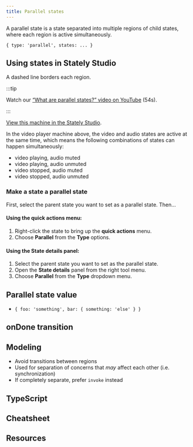 ```yaml
---
title: Parallel states
---
```



A parallel state is a state separated into multiple regions of child states, where each region is active simultaneously.

`{ type: 'parallel', states: ... }`

## Using states in Stately Studio

A dashed line borders each region.

:::tip

Watch our [“What are parallel states?” video on YouTube](https://www.youtube.com/watch?v=CWwgT1TbI4c&list=PLvWgkXBB3dd4I_l-djWVU2UGPyBgKfnTQ&index=6) (54s).

:::

<p>
  <ThemedImage
    alt="A state machine containing two region states with dashed borders around the outside. The first region is the video state which is active at the same time as the audio state, and contains a playing and stopped state, with stop and play events. The other region is an audio state, which is active at the same time as the video state, and has muted and unmuted states, and unmute and mute events."
    sources={{
      light:
        'https://stately.ai/registry/machines/733de338-26cb-40a5-a0b5-b76bfc0405c3.light.png',
      dark: 'https://stately.ai/registry/machines/733de338-26cb-40a5-a0b5-b76bfc0405c3.dark.png',
    }}
  />
</p>

[View this machine in the Stately Studio](https://stately.ai/registry/editor/e13bef2b-bb13-4465-96ac-0bc25340688e?machineId=733de338-26cb-40a5-a0b5-b76bfc0405c3).

In the video player machine above, the video and audio states are active at the same time, which means the following combinations of states can happen simultaneously:

- video playing, audio muted
- video playing, audio unmuted
- video stopped, audio muted
- video stopped, audio unmuted

### Make a state a parallel state

First, select the parent state you want to set as a parallel state. Then…

#### Using the **quick actions** menu:

1. Right-click the state to bring up the **quick actions** menu.
2. Choose **Parallel** from the **Type** options.

#### Using the **State details** panel:

1. Select the parent state you want to set as the parallel state.
2. Open the **State details** panel from the right tool menu.
3. Choose **Parallel** from the **Type** dropdown menu.

## Parallel state value

- `{ foo: 'something', bar: { something: 'else' } }`

## onDone transition

## Modeling

- Avoid transitions between regions
- Used for separation of concerns that _may_ affect each other (i.e. synchronization)
- If completely separate, prefer `invoke` instead

## TypeScript

## Cheatsheet

## Resources
